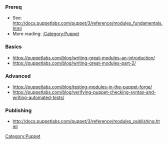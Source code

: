 === Prereq ===
* See: http://docs.puppetlabs.com/puppet/3/reference/modules_fundamentals.html
* More reading: [[:Category:Puppet]]

=== Basics ===
* https://puppetlabs.com/blog/writing-great-modules-an-introduction/
* https://puppetlabs.com/blog/writing-great-modules-part-2/

=== Advanced ===
* https://puppetlabs.com/blog/testing-modules-in-the-puppet-forge/
* https://puppetlabs.com/blog/verifying-puppet-checking-syntax-and-writing-automated-tests/

=== Publishing ===
* http://docs.puppetlabs.com/puppet/3/reference/modules_publishing.html

[[Category:Puppet]]